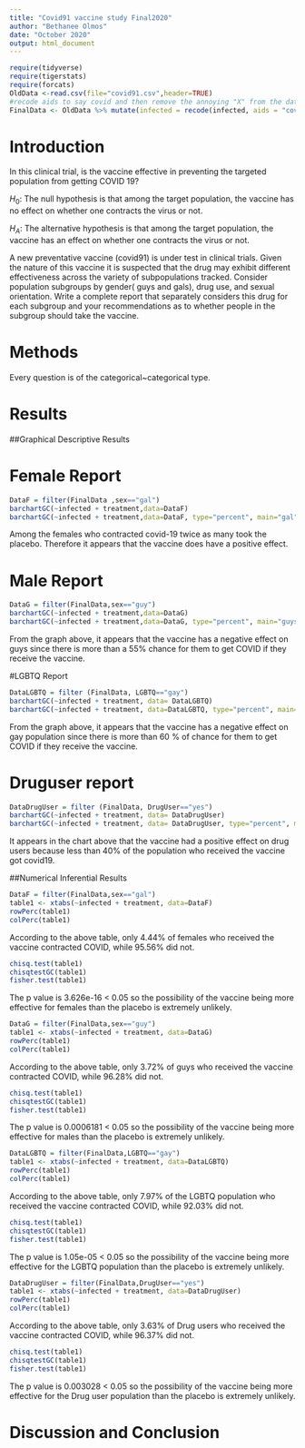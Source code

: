 ```yaml
---
title: "Covid91 vaccine study Final2020"
author: "Bethanee Olmos"
date: "October 2020"
output: html_document
---
```


```r
require(tidyverse)
require(tigerstats)
require(forcats)
OldData <-read.csv(file="covid91.csv",header=TRUE)
#recode aids to say covid and then remove the annoying "X" from the dataframe
FinalData <- OldData %>% mutate(infected = recode(infected, aids = "covid", none = "OK" )) %>% select(-one_of("X"))
```

# Introduction

<!--In this section you explain what you are trying to show.  Where did the data come from?  What is the research or other question you are trying to answer?.  If you skimp in this section expect to be marked down in your grade. Paint a picture of the project a couple of paragraphs is expected!-->

In this clinical trial, is the vaccine effective in preventing the targeted population from getting COVID 19?

$H_0$: The null hypothesis is that among the target population, the vaccine has no effect on whether one contracts the virus or not.

$H_A$: The alternative hypothesis is that among the target population, the vaccine has an effect on whether one contracts the virus or not.

A new  preventative vaccine (covid91) is under test in clinical trials. Given the nature of this vaccine it is suspected that the drug may exhibit different effectiveness across the variety of subpopulations tracked. Consider population subgroups by gender( guys and gals), drug use, and sexual orientation. Write a complete report that separately considers this drug for each subgroup and your recommendations as to whether people in the subgroup should take the vaccine.

# Methods

<!--Decide on your methods:  use "variable analysis" or other appropriate descriptors.  Make sure to choose at least one graphical method and at least one numerical method. Discuss what data manipulations may be needed for example subsetting or other binning procedures and what sort of graphical displays and inferential tools will be used!-->

Every question is of the categorical~categorical type.

# Results

<!--Divide this section into two sub-sections:  One for your descriptive  results and one for your inferential results.!-->



##Graphical Descriptive Results

# Female Report
  

```r
DataF = filter(FinalData ,sex=="gal") 
barchartGC(~infected + treatment,data=DataF)
barchartGC(~infected + treatment,data=DataF, type="percent", main="gal")

```


Among the females who contracted covid-19 twice as many took the placebo. Therefore it appears that the vaccine does have a positive effect. 


# Male Report

```r
DataG = filter(FinalData,sex=="guy") 
barchartGC(~infected + treatment,data=DataG)
barchartGC(~infected + treatment,data=DataG, type="percent", main="guys")

```

From the graph above, it appears that the vaccine has a negative effect on guys since there is more than a 55% chance for them to get COVID if they receive the vaccine.


#LGBTQ Report

```r
DataLGBTQ = filter (FinalData, LGBTQ=="gay")
barchartGC(~infected + treatment, data= DataLGBTQ)
barchartGC(~infected + treatment, data=DataLGBTQ, type="percent", main="gays")
```


From the graph above, it appears that the vaccine has a negative effect on gay population since there is more than 60 % of chance for them to get COVID if they receive the vaccine.
  
# Druguser report  

  

```r
DataDrugUser = filter (FinalData, DrugUser=="yes")
barchartGC(~infected + treatment, data= DataDrugUser)
barchartGC(~infected + treatment, data= DataDrugUser, type="percent", main="DrugUser")
```
  
  
It appears in the chart above that the vaccine had a positive effect on drug users because less than 40% of the population who received the vaccine got covid19.


##Numerical Inferential Results

```r
DataF = filter(FinalData,sex=="gal")
table1 <- xtabs(~infected + treatment, data=DataF)
rowPerc(table1)
colPerc(table1)
```

According to the above table, only 4.44% of females who received the vaccine contracted COVID, while 95.56% did not. 


```r
chisq.test(table1)
chisqtestGC(table1)
fisher.test(table1)
```

The p value is 3.626e-16 < 0.05 so the possibility of the vaccine being more effective for females than the placebo is extremely unlikely.

```r
DataG = filter(FinalData,sex=="guy")
table1 <- xtabs(~infected + treatment, data=DataG)
rowPerc(table1)
colPerc(table1)
```

According to the above table, only 3.72% of guys who received the vaccine contracted COVID, while 96.28% did not. 

```r
chisq.test(table1)
chisqtestGC(table1)
fisher.test(table1)
```

The p value is 0.0006181 < 0.05 so the possibility of the vaccine being more effective for males than the placebo is extremely unlikely.


```r
DataLGBTQ = filter(FinalData,LGBTQ=="gay")
table1 <- xtabs(~infected + treatment, data=DataLGBTQ)
rowPerc(table1)
colPerc(table1)
```

According to the above table, only 7.97% of the LGBTQ population who received the vaccine contracted COVID, while 92.03% did not.   


```r
chisq.test(table1)
chisqtestGC(table1)
fisher.test(table1)
```

The p value is 1.05e-05 < 0.05 so the possibility of the vaccine being more effective for the LGBTQ population than the placebo is extremely unlikely.


```r
DataDrugUser = filter(FinalData,DrugUser=="yes")
table1 <- xtabs(~infected + treatment, data=DataDrugUser)
rowPerc(table1)
colPerc(table1)
```

According to the above table, only 3.63% of Drug users who received the vaccine contracted COVID, while 96.37% did not. 


```r
chisq.test(table1)
chisqtestGC(table1)
fisher.test(table1)
```
  
The p value is 0.003028 < 0.05 so the possibility of the vaccine being more effective for the Drug user population than the placebo is extremely unlikely. 
  
# Discussion and Conclusion

<!--Discussion and conclusion here.  If you found a relationship be sure to consider whether the relationship occurs because one of the variavbles causes the other, or whether they perhasps are related for some other reason.  Watch the chapter 6 videos from the GeorgeTown videos collection.!-->
